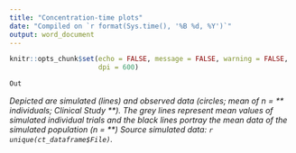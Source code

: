 ```yaml
---
title: "Concentration-time plots"
date: "Compiled on `r format(Sys.time(), '%B %d, %Y')`"
output: word_document
---
```


```r

knitr::opts_chunk$set(echo = FALSE, message = FALSE, warning = FALSE, 
                      dpi = 600)

```

```r

Out 

```

*Depicted are simulated (lines) and observed data (circles; mean of n = \*\* individuals; Clinical Study \*\*). The grey lines represent mean values of simulated individual trials and the black lines portray the mean data of the simulated population (n = \*\*) Source simulated data: `r unique(ct_dataframe$File)`.*



